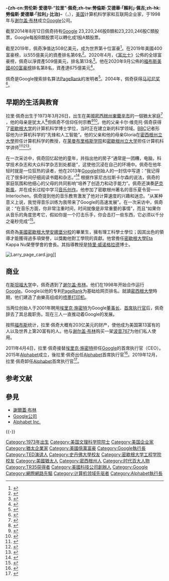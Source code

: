 {{noteTA
|G1 = USState
|G2 = IT
|T = zh-hans:拉里·佩奇;zh-tw:賴利·佩吉;zh-hk:拉利·比治;
|1 = zh-hans:拉里·佩奇;zh-tw:賴利·佩吉;zh-hk:拉利·比治;
|2 = zh-cn:斯坦福; zh-sg:斯坦福; zh-tw:史丹佛; zh-hk:史丹福; zh-mo:史丹福;
|3 = zh-hk:艾力·施密特;zh-cn:埃里克·施密特;zh-tw:艾立克·史密特;
|4 = zh-hk:施密特;zh-cn:施密特;zh-tw:史密特;
|5 = zh-hans:拉里;zh-tw:賴利;zh-hk:拉利;
|6 = zh-hans:佩奇; zh-hant:佩吉; zh-hk:比治
|7 = zh-hans:首席执行官; zh-hant:執行長; zh-cn:首席执行官; zh-hk:行政總裁; zh-tw:執行長; zh-mo:行政總裁;
|8 = zh-cn:密歇根大学; zh-tw:密西根大學; zh-hk:密芝根大學; zh-sg:密执安大学;
|9 = zh-hans:福布斯; zh-hant:福布斯; zh-tw:富比士; zh-sg:资本家杂志;
|10 = zh-hans:谢尔盖·布林; zh-hant:謝爾蓋·布林; zh-hk:些奇·布林;
}}
{{Infobox Celebrity
|name        = 拉里·佩奇<br />Larry Page
|英文名      = Lawrence Edward "Larry" Page
|image       = Larry_Page_in_the_European_Parliament,_17.06.2009_(cropped).jpg
|caption     = 2009年，拉里·佩奇在[[欧洲议会|欧洲议会]]演讲
|birth_date  = {{Birth date and age|1973|3|26}}
|birth_place = {{USA}}[[密歇根州|密歇根州]][[兰辛_(密歇根州)|兰辛]]
|residence   = {{USA}}[[加利福尼亚州|加利福尼亚州]][[帕罗奥图_(加利福尼亚州)|帕罗奥图]]
|nationality = {{USA}}
|ethnicity   = [[犹太人|犹太人]]
|alma_mater  = [[密歇根大学|密歇根大学]] ([[理学士|B.S.]])<br />[[史丹佛大學|史丹佛大學]] ([[理学硕士|M.S.]])
|occupation  = [[电脑科学家|电脑科学家]]、[[互联网企业家|互联网企业家]]
|known_for = [[Google公司|Google公司]]创始人之一
| net_worth = {{gain}} 488億美元（2018年3月）<ref name="Forbes Profile">{{cite web|url=https://www.forbes.com/profile/larry-page/?list=billionaires|title=Larry Page|website=Forbes|publisher=《[[富比士|富比士]]》|language=en|accessdate=2018-04-05|archive-date=2017-12-01|archive-url=https://web.archive.org/web/20171201132725/https://www.forbes.com/profile/larry-page/?list=billionaires|dead-url=no}}</ref>
| awards        = [[馬可尼獎|馬可尼獎]](2004)
|spouse      = {{Marriage|Lucinda Southworth|2007}}
|children    = 2
|footnotes =
|signature   =Larry Page google signature.svg
|signature_alt    = Larry Page
|website          = {{URL|https://www.google.com/about/company/facts/management/#larry|Google.com — Larry Page}}
}}

'''-{zh-cn:劳伦斯·爱德华·“拉里”·佩奇;zh-tw:勞倫斯·艾德華·「賴利」·佩吉;zh-hk:勞倫斯·愛德華·「拉利」·比治}-'''（{{lang-en|'''Lawrence Edward  Larry Page'''}}，{{bd|1973年|3月26日}}），[[美国|美国]]计算机科学家和互联网企业家，于1998年与[[谢尔盖·布林|谢尔盖·布林]]成立[[Google|Google]]公司。

截至2014年8月12日佩奇持有[[Google|Google]] 23,220,246股B類和23,220,246股C類股票，Google每股B類股票可以轉化成1股A類股票。

截至2019年，佩奇净值达508亿美元，成为世界第十位富豪<ref>{{cite web|url=https://www.forbes.com/profile/larry-page/?list=billionaires#667acc297893|title=#10 Larry Page|publisher=forbes|accessdate=2019-03-20|archive-date=2017-12-01|archive-url=https://web.archive.org/web/20171201132725/https://www.forbes.com/profile/larry-page/?list=billionaires#667acc297893|dead-url=no}}</ref>。在2019年美國400富豪榜，以555億美元的資產排名第6名<ref>{{Cite web |url = https://www.forbes.com/forbes-400/#76b9711d7e2f |title = The Forbes 400: The Definitive Ranking Of The Wealthiest Americans |publisher = Forbes |language = en |accessdate = 2019-10-08 |archive-date = 2018-09-19 |archive-url = https://web.archive.org/web/20180919212115/https://www.forbes.com/forbes-400/list/#76b9711d7e2f |dead-url = no }}</ref>。2020年4月，《[[富比士|富比士]]》公佈的全球富豪榜，佩奇以淨資產509億美元，排名第13名<ref>{{Cite web | url =https://www.forbes.com/billionaires/ | title =The Richest in 2020 | publisher =Forbes | language =en | accessdate =2020-04-09 | archive-date =2014-11-29 | archive-url =https://web.archive.org/web/20141129074957/http://www.forbes.com/billionaires/ | dead-url =no }}</ref>。他在2020年9月公佈的[[福布斯美國400富豪榜|福布斯美國400富豪榜]]排名第8名，資產達675億美元<ref>{{Cite web|url = https://www.forbeschina.com/lists/1745|title = 2020福布斯美國富豪榜|publisher = 富比士中文網|accessdate = 2020-09-11|archive-date = 2020-09-15|archive-url = https://web.archive.org/web/20200915085211/https://www.forbeschina.com/lists/1745|dead-url = no}}</ref>。

佩奇是Google搜索排名算法[[PageRank|PageRank]]的发明者<ref>{{cite web|url=http://www.businessinsider.com/larry-page-the-untold-story-2014-4?page=2|title=The Untold Story Of Larry Page's Incredible Comeback|date=2014-04-24|publisher=businessinsider|author=Nicholas Carlson|accessdate=2018-02-08|archive-date=2015-02-02|archive-url=https://web.archive.org/web/20150202215052/http://www.businessinsider.com/larry-page-the-untold-story-2014-4?page=2|dead-url=no}}</ref>。2004年，佩奇获得[[马可尼奖|马可尼奖]]<ref>{{cite web|title=Google Founders Sergey Brin and Larry Page to Receive Marconi Foundation's Highest Honor|url=https://www.businesswire.com/news/home/20040923005061/en/Google-Founders-Sergey-Brin-Larry-Page-Receive|publisher=businesswire|date=2004-09-23|access-date=2018-10-17|archive-date=2020-09-30|archive-url=https://web.archive.org/web/20200930194716/https://www.businesswire.com/news/home/20040923005061/en/Google-Founders-Sergey-Brin-Larry-Page-Receive|dead-url=no}}</ref>。

== 早期的生活與教育 ==
拉里·佩奇出生于1973年3月26日，出生在美國[[密西根州|密西根州]][[東蘭辛市|東蘭辛市]]的一個猶太家庭<ref>{{cite web|title=The Anatomy of a Large-Scale Hypertextual Web Search Engine|url=http://infolab.stanford.edu/~backrub/google.html|website=Stanford University|accessdate=May 15, 2013|author=Sergey Brin|author2=Lawrence Page|year=1998|archive-date=2009-04-18|archive-url=https://www.webcitation.org/5g804zaBw?url=http://infolab.stanford.edu/~backrub/google.html|dead-url=no}}{{cite book |last=Lowe |first=Janet |date=Apr 22, 2009 |title=Google Speaks: Secrets of the World's Greatest Billionaire Entrepreneurs, Sergey Brin and Larry Page |url=https://archive.org/details/googlespeakssecr00lowe |publisher=John Wiley & Sons |page=[https://archive.org/details/googlespeakssecr00lowe/page/n40 22] |isbn=9780470501245 }}</ref> ，他的母亲是犹太人<ref>{{cite book |last=Lowe |first=Janet |date=Apr 22, 2009|title=Google Speaks: Secrets of the World's Greatest Billionaire Entrepreneurs, Sergey Brin and Larry Page|url=https://archive.org/details/googlespeakssecr00lowe |publisher=John Wiley & Sons|page=[https://archive.org/details/googlespeakssecr00lowe/page/n40 22] |isbn=9780470501245}}</ref>但佩奇不信仰任何宗教<ref name="Coronabook">{{cite book|title=Sergey Brin, Larry Page, Eric Schmidt, and Google / Corona Brezina|url=https://archive.org/details/sergeybrinlarryp0000brez|last=Brezina|first=Corona|date=|publisher=Rosen Publishing Group|year=2013|isbn=9781448869114|edition=1st|location=New York|page=[https://archive.org/details/sergeybrinlarryp0000brez/page/n16 18]|lccn=2011039480}}</ref><ref>{{cite magazine|title=The Story of Sergey Brin|url=http://www.momentmag.com/Exclusive/2007/2007-02/200702-BrinFeature.html|magazine=Moment magazine|volume=32|issue=1|language=en|accessdate=15 May 2013|author=Mark Malseed|archiveurl=https://web.archive.org/web/20110714111625/http://www.momentmag.com/Exclusive/2007/2007-02/200702-BrinFeature.html|archivedate=2011-07-14|date=February 2007|dead-url=yes}}</ref>。他的父亲卡尔·维克托·佩奇获得了[[密歇根大学|密歇根大学]]的计算机科学博士学位，当时正在建立新的科学领域。[[英国广播公司|BBC]]记者形容他为计算机科学的“先锋和人工智能”。他的父亲和他的母亲Gloria在[[密西根州立大學|密西根州立大學]]担任计算机科学的教授，在[[莱曼布里格斯学院|莱曼布里格斯学院]]和[[密歇根州立大学|密歇根州立大学]]担任计算机科学讲师<ref name="achievement.org">{{cite web|url=http://www.achievement.org/autodoc/page/pag0bio-1|title=Larry Page Biography|work=achievement.org|deadurl=yes|archiveurl=https://web.archive.org/web/20150225131510/http://www.achievement.org/autodoc/page/pag0bio-1|archivedate=2015-02-25|access-date=2018-07-23}}</ref><ref name=BBC>{{cite news|title=Profile: The Google founders|url=http://news.bbc.co.uk/2/hi/business/3666241.stm|accessdate=May 15, 2013|work=BBC News|date=April 30, 2004|author=Will Smale|archiveurl=https://web.archive.org/web/20040501015225/http://news.bbc.co.uk/2/hi/business/3666241.stm|archivedate=2004-05-01|deadurl=no}}</ref><ref>{{cite web|title=Alumni newsletter|url=http://www.lymanbriggs.msu.edu/alumni_donors/briggantine/Archived_Briggantines/LBC_ANews_No5_08_1979.pdf|accessdate=May 16, 2014|page=2|deadurl=yes|archiveurl=https://web.archive.org/web/20130503185937/http://lymanbriggs.msu.edu/alumni_donors/briggantine/Archived_Briggantines/LBC_ANews_No5_08_1979.pdf|archivedate=2013-05-03}}</ref>。

在一次采访中，佩奇回忆起他的童年，并指出他的房子“通常是一团糟，电脑，科学技术杂志和大众科学杂志到处都是”，这使他沉浸在自己的环境中。佩奇在他年轻时就是一位狂热的读者，他在2013年[[Google|Google]]创始人的一封信中写道：“我记得花了很多时间仔细阅读书籍和杂志。”<ref>{{cite web|author1=Larry Page|title=2013 Founders' Letter|url=https://investor.google.com/corporate/2013/founders-letter.html|website=Google Investor Relations|publisher=Google|accessdate=February 2, 2015|date=2013|archive-date=2015-02-02|archive-url=https://web.archive.org/web/20150202215024/https://investor.google.com/corporate/2013/founders-letter.html|dead-url=no}}</ref> 根据作家尼古拉斯卡尔森的说法，佩奇的家庭氛围和他细心的父母的共同影响“培养了创造力和动手能力”。佩奇还演奏[[萨克斯風|萨克斯風]]，并在成长过程中学习[[音乐创作|音乐创作]]。他参加了密歇根州著名的音乐夏令营——Interlochen。佩奇提到他的音乐教育激发了他对计算速度的兴趣和迷恋。“从某种意义上说，我觉得音乐训练为我带来了Google的高速发展”。在一次采访中，佩奇说：“在音乐方面，你非常注重时间，时间就像是非常重要的事情”，而且“如果你从音乐的角度思考它，假如你是一个打击乐手，你会击打一些东西，它必须以千分之毫秒完成”<ref name="fortune.com">{{cite web|url=http://fortune.com/2014/11/18/larry-page-music-education/|title=How music education influenced Google CEO Larry Page|first=Miguel|last=Helft|work=Fortune|date=Nov 18, 2014|publisher=Time|accessdate=2018-07-23|archive-date=2015-02-08|archive-url=https://web.archive.org/web/20150208082808/http://fortune.com/2014/11/18/larry-page-music-education/|dead-url=no}}</ref>。

佩奇為[[美國|美國]][[密歇根大學|密歇根大學]][[安娜堡分校|安娜堡分校]]的畢業生，擁有理工科學士學位；因其出色的領導才能獲得過多項榮譽，以獎勵他對工學院的貢獻。他曾擔任[[密歇根大學|密歇根大學]]Eta Kappa Nu榮譽學會的會長。其指導教授是[[特里·威诺格拉德|特里·威诺格拉德]]博士。

[[File:Larry_page_card.jpg|thumb]]]]

== 商业 ==
在[[斯坦福大学|斯坦福大学]]中，佩奇遇到了[[谢尔盖·布林|谢尔盖·布林]]。他们在1998年开始合作运行 [[Google|Google]]。Google以他的专利[[PageRank|PageRank]]为基础给网页排名。就讀[[密西根大學|密西根大學]]時期，他们建造了由樂高组成的[[喷墨打印机|喷墨打印机]]。

当两位创始人于2001年聘用[[埃里克·施密特|埃里克·施密特]]为Google[[董事长|董事长]]、[[首席执行官|首席执行官]]后，佩奇辞去了其总裁职务。现在三人一直推动着Google的发展。

按照[[福布斯|福布斯]]统计，拉里·佩奇大概有203亿美元的财产，使他成为美国第13富有的人以及世界上第20富有的人。他与[[谢尔盖·布林|谢尔盖·布林]]购买一架[[波音767|波音767]]为他们私人使用。

2011年4月4日，拉里·佩奇接替[[埃里克·施密特|埃里克·施密特]]担任[[Google|Google]]的首席执行官（CEO）。2015年[[Alphabet|Alphabet]]成立，後拉里·佩奇出任[[Alphabet|Alphabet]]首席执行官<ref>{{cite web |title=谷歌更名为 Alphabet 背后是重大重组计划 |url=http://caijing.chinadaily.com.cn/2015-08/12/content_21571723.htm |website=中国日报网 |language=zh-cn |date=2015-08-12 |access-date=2019-12-05 |archive-date=2020-09-25 |archive-url=https://web.archive.org/web/20200925134936/http://caijing.chinadaily.com.cn/2015-08/12/content_21571723.htm |dead-url=no }}</ref>。2019年12月，拉里·佩奇卸任[[Alphabet|Alphabet]]首席执行官<ref>{{cite web |title=创始人拉里・佩奇 “退位” 皮查伊接任谷歌母公司 Alphabet CEO 丨热公司 |url=https://www.yicai.com/news/100425043.html |website=第一财经 |language=zh-cn |date=2019-12-04 |access-date=2020-08-15 |archive-date=2020-09-23 |archive-url=https://web.archive.org/web/20200923074701/https://www.yicai.com/news/100425043.html |dead-url=no }}</ref>。

== 参考文献 ==
{{Reflist|2}}

== 參見 ==
{{Portal box|人物|Google|美国}}
* [[謝爾蓋·布林|謝爾蓋·布林]]
* [[Google公司|Google公司]]
* [[Alphabet_Inc.|Alphabet Inc.]]

{{-}}
{{Alphabet Inc.}}
{{Google服务}}
{{全球首富}}
{{Authority control}}
{{DEFAULTSORT:Page, Larry}}
[[Category:1973年出生|Category:1973年出生]]
[[Category:美国文理科学院院士|Category:美国文理科学院院士]]
[[Category:美国企业家|Category:美国企业家]]
[[Category:猶太企業家|Category:猶太企業家]]
[[Category:美國億萬富豪|Category:美國億萬富豪]]
[[Category:Google執行長|Category:Google執行長]]
[[Category:TED演讲人|Category:TED演讲人]]
[[Category:史丹佛大學校友|Category:史丹佛大學校友]]
[[Category:密歇根大学工程学院校友|Category:密歇根大学工程学院校友]]
[[Category:美國猶太人|Category:美國猶太人]]
[[Category:密西根州人|Category:密西根州人]]
[[Category:时代百大人物|Category:时代百大人物]]
[[Category:TR35获得者|Category:TR35获得者]]
[[Category:美國科技公司創辦人|Category:美國科技公司創辦人]]
[[Category:Google|Category:Google]] 
[[Category:網際網路先驅|Category:網際網路先驅]]
[[Category:计算机领域先驱者|Category:计算机领域先驱者]]
[[Category:Alphabet執行長|Category:Alphabet執行長]]